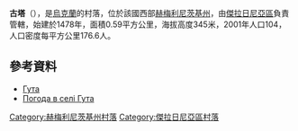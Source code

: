 {{coord|49|12|33|N|27|31|17|E|scale:100000|display=title}}

'''古塔'''（{{lang-uk|Гута}}），是[[烏克蘭|烏克蘭]]的村落，位於該國西部[[赫梅利尼茨基州|赫梅利尼茨基州]]，由[[傑拉日尼亞區|傑拉日尼亞區]]負責管轄，始建於1478年，面積0.59平方公里，海拔高度345米，2001年人口104，人口密度每平方公里176.6人。

==參考資料==
* [http://w1.c1.rada.gov.ua/pls/z7502/A005?rdat1=16.05.2012&rf7571=35723 Гута]{{dead link|date=2017年12月 |bot=InternetArchiveBot |fix-attempted=yes }}
* [http://weather.in.ua/ua/hmel'nickaja/6251 Погода в селі Гута] {{Wayback|url=http://weather.in.ua/ua/hmel'nickaja/6251 |date=20111220072836 }}

{{DEFAULTSORT:Гута}}
[[Category:赫梅利尼茨基州村落|Category:赫梅利尼茨基州村落]]
[[Category:傑拉日尼亞區村落|Category:傑拉日尼亞區村落]]


{{Khmelnytskyi-geo-stub}}